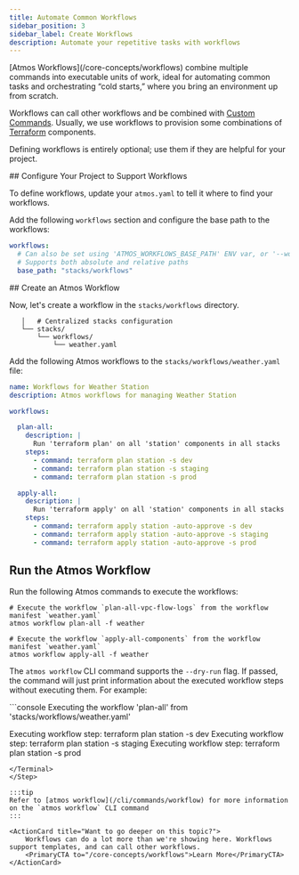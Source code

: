 ```yaml
---
title: Automate Common Workflows
sidebar_position: 3
sidebar_label: Create Workflows
description: Automate your repetitive tasks with workflows
---
```


<Intro>
[Atmos Workflows](/core-concepts/workflows) combine multiple commands into executable units of work, ideal for automating common
tasks and orchestrating “cold starts,” where you bring an environment up from scratch.
</Intro>

Workflows can call other workflows and be combined with [Custom Commands](/core-concepts/custom-commands). Usually, we use
workflows to provision some combinations of [Terraform](/core-concepts/components/terraform) components.

Defining workflows is entirely optional; use them if they are helpful for your project.

<Step>
## <StepNumber/> Configure Your Project to Support Workflows

To define workflows, update your `atmos.yaml` to tell it where to find your workflows.

Add the following `workflows` section and configure the base path to the workflows:

```yaml
workflows:
  # Can also be set using 'ATMOS_WORKFLOWS_BASE_PATH' ENV var, or '--workflows-dir' command-line arguments
  # Supports both absolute and relative paths
  base_path: "stacks/workflows"
```
</Step>


<Step>
## <StepNumber/> Create an Atmos Workflow

Now, let's create a workflow in the `stacks/workflows` directory.

```console
   │   # Centralized stacks configuration
   └── stacks/
       └── workflows/
           └── weather.yaml
```

Add the following Atmos workflows to the `stacks/workflows/weather.yaml` file:

```yaml
name: Workflows for Weather Station
description: Atmos workflows for managing Weather Station

workflows:

  plan-all:
    description: |
      Run 'terraform plan' on all 'station' components in all stacks
    steps:
      - command: terraform plan station -s dev
      - command: terraform plan station -s staging
      - command: terraform plan station -s prod

  apply-all:
    description: |
      Run 'terraform apply' on all 'station' components in all stacks
    steps:
      - command: terraform apply station -auto-approve -s dev
      - command: terraform apply station -auto-approve -s staging
      - command: terraform apply station -auto-approve -s prod
```
</Step>

<Step>

## <StepNumber/> Run the Atmos Workflow

Run the following Atmos commands to execute the workflows:

```shell
# Execute the workflow `plan-all-vpc-flow-logs` from the workflow manifest `weather.yaml`
atmos workflow plan-all -f weather

# Execute the workflow `apply-all-components` from the workflow manifest `weather.yaml`
atmos workflow apply-all -f weather
```

The `atmos workflow` CLI command supports the `--dry-run` flag. If passed, the command will just print information about
the executed workflow steps without executing them. For example:

<Terminal title="atmos workflow plan-all -f weather --dry-run">
```console
Executing the workflow 'plan-all' from 'stacks/workflows/weather.yaml'

Executing workflow step: terraform plan station -s dev
Executing workflow step: terraform plan station -s staging
Executing workflow step: terraform plan station -s prod
```
</Terminal>
</Step>

:::tip
Refer to [atmos workflow](/cli/commands/workflow) for more information on the `atmos workflow` CLI command
:::

<ActionCard title="Want to go deeper on this topic?">
    Workflows can do a lot more than we're showing here. Workflows support templates, and can call other workflows.
    <PrimaryCTA to="/core-concepts/workflows">Learn More</PrimaryCTA>
</ActionCard>
